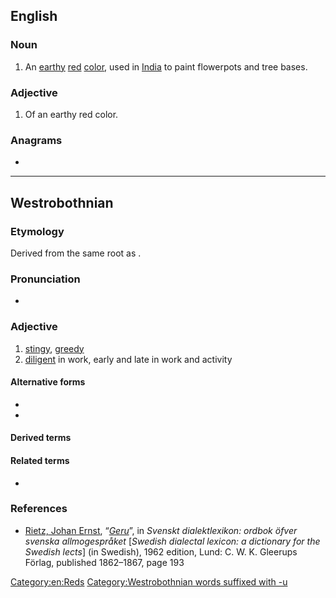 {{also|ġeru}}
==English==

===Noun===
{{en-noun|-}}

# An [[earthy]] [[red]] [[color]], used in [[India]] to paint flowerpots and tree bases.

===Adjective===
{{en-adj}}

# Of an earthy red color.

===Anagrams===
* {{anagrams|en|a=egru|Guer.|Ruge|grue|regu|urge}}

[[Category:en:Reds]]

----

==Westrobothnian==

===Etymology===
Derived from the same root as {{m|gmq-bot|gjer}}.

===Pronunciation===
* {{ipa|[jèːɾʉ]|lang=gmq-bot}} {{gmq-bot-pronu-note}}
*: {{rhymes|èːɾʉ|lang=gmq-bot}}

===Adjective===
{{head|gmq-bot|adjective}}

# [[stingy]], [[greedy]]
# [[diligent]] in work, early and late in work and activity

====Alternative forms====
* {{l|gmq-bot|geri}}
* {{l|gmq-bot|djöro}}

====Derived terms====
{{der3|gmq-bot|brukningsgeru
|ginnäsgeru
|kóstgeru
|mykkelsgeru
|sómmänsgeru
|sytningsgeru
|sytäsgeru
|säsgeru
|tórkningsgeri
|vaitgeru
|vöttugeru
}}

====Related terms====
* {{l|gmq-bot|gernom}}

===References===
* [[w:sv:Ernst Rietz|Rietz, Johan Ernst]], “[http://runeberg.org/dialektl/0223.html ''Geru'']”, in ''Svenskt dialektlexikon: ordbok öfver svenska allmogespråket'' [''Swedish dialectal lexicon: a dictionary for the Swedish lects''] (in Swedish), 1962 edition, Lund: C. W. K. Gleerups Förlag, published 1862–1867, page 193

[[Category:Westrobothnian words suffixed with -u]]
